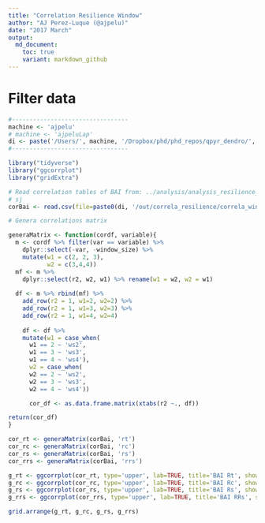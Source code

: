 ```yaml
---
title: "Correlation Resilience Window"
author: "AJ Perez-Luque (@ajpelu)"
date: "2017 March"
output:  
  md_document:
    toc: true
    variant: markdown_github
---
```


# Filter data 
```r
#---------------------------------
machine <- 'ajpelu'
# machine <- 'ajpeluLap'
di <- paste('/Users/', machine, '/Dropbox/phd/phd_repos/qpyr_dendro/', sep='')
#---------------------------------
```

```r
library("tidyverse")
library("ggcorrplot")
library("gridExtra")
```


```r

# Read correlation tables of BAI from: ../analysis/analysis_resilience_bai.md 
# sj 
corBai <- read.csv(file=paste0(di, '/out/correla_resilience/correla_window_size.csv'), header = TRUE)
```


```r
# Genera correlations matrix 

generaMatrix <- function(cordf, variable){ 
  m <- cordf %>% filter(var == variable) %>% 
    dplyr::select(-var, -window_size) %>% 
    mutate(w1 = c(2, 2, 3), 
           w2 = c(3,4,4)) 
  mf <- m %>% 
    dplyr::select(r2, w2, w1) %>% rename(w1 = w2, w2 = w1)
  
  df <- m %>% rbind(mf) %>% 
    add_row(r2 = 1, w1=2, w2=2) %>% 
    add_row(r2 = 1, w1=3, w2=3) %>% 
    add_row(r2 = 1, w1=4, w2=4) 
  
    df <- df %>% 
    mutate(w1 = case_when(
      w1 == 2 ~ 'ws2',
      w1 == 3 ~ 'ws3',
      w1 == 4 ~ 'ws4'),
      w2 = case_when(
      w2 == 2 ~ 'ws2',
      w2 == 3 ~ 'ws3',
      w2 == 4 ~ 'ws4'))

      cor_df <- as.data.frame.matrix(xtabs(r2 ~., df))

return(cor_df)
}

cor_rt <- generaMatrix(corBai, 'rt')
cor_rc <- generaMatrix(corBai, 'rc')
cor_rs <- generaMatrix(corBai, 'rs')
cor_rrs <- generaMatrix(corBai, 'rrs')
```


```r
g_rt <- ggcorrplot(cor_rt, type='upper', lab=TRUE, title='BAI Rt', show.legend = FALSE)
g_rc <- ggcorrplot(cor_rc, type='upper', lab=TRUE, title='BAI Rc', show.legend = FALSE)
g_rs <- ggcorrplot(cor_rs, type='upper', lab=TRUE, title='BAI Rs', show.legend = FALSE)
g_rrs <- ggcorrplot(cor_rrs, type='upper', lab=TRUE, title='BAI RRs', show.legend = TRUE)

```

```r
grid.arrange(g_rt, g_rc, g_rs, g_rrs)
```

